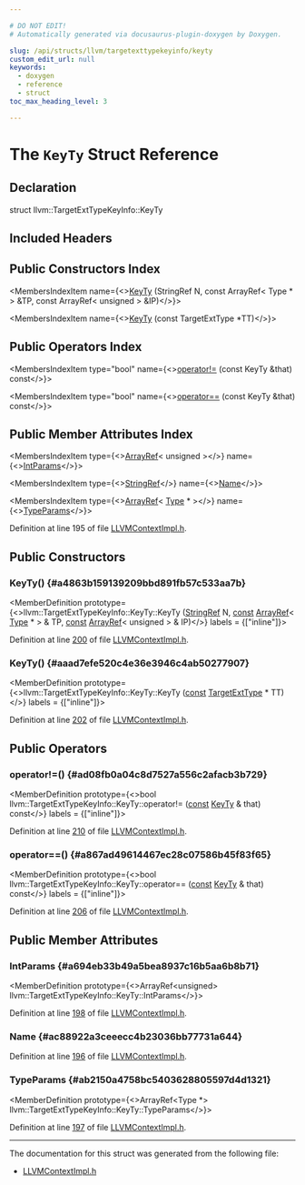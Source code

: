 ```yaml
---

# DO NOT EDIT!
# Automatically generated via docusaurus-plugin-doxygen by Doxygen.

slug: /api/structs/llvm/targetexttypekeyinfo/keyty
custom_edit_url: null
keywords:
  - doxygen
  - reference
  - struct
toc_max_heading_level: 3

---
```





# The `KeyTy` Struct Reference

<DoxygenPage pluginConfig={pluginConfig}>



## Declaration

<CodeBlock>struct llvm::TargetExtTypeKeyInfo::KeyTy</CodeBlock>

## Included Headers

<IncludesList>
<IncludesListItem
  filePath="IR/LLVMContextImpl.h"
  permalink="/docs/api/files/lib/lib/ir/llvmcontextimpl-h"
  isLocal="true" />
</IncludesList>

## Public Constructors Index

<MembersIndex>

<MembersIndexItem
  name={<><a href="#a4863b159139209bbd891fb57c533aa7b">KeyTy</a> (StringRef N, const ArrayRef&lt; Type &#42; &gt; &amp;TP, const ArrayRef&lt; unsigned &gt; &amp;IP)</>}>
</MembersIndexItem>

<MembersIndexItem
  name={<><a href="#aaad7efe520c4e36e3946c4ab50277907">KeyTy</a> (const TargetExtType &#42;TT)</>}>
</MembersIndexItem>

</MembersIndex>

## Public Operators Index

<MembersIndex>

<MembersIndexItem
  type="bool"
  name={<><a href="#ad08fb0a04c8d7527a556c2afacb3b729">operator!=</a> (const KeyTy &amp;that) const</>}>
</MembersIndexItem>

<MembersIndexItem
  type="bool"
  name={<><a href="#a867ad49614467ec28c07586b45f83f65">operator==</a> (const KeyTy &amp;that) const</>}>
</MembersIndexItem>

</MembersIndex>

## Public Member Attributes Index

<MembersIndex>

<MembersIndexItem
  type={<><a href="/docs/api/classes/llvm/arrayref">ArrayRef</a>&lt; unsigned &gt;</>}
  name={<><a href="#a694eb33b49a5bea8937c16b5aa6b8b71">IntParams</a></>}>
</MembersIndexItem>

<MembersIndexItem
  type={<><a href="/docs/api/classes/llvm/stringref">StringRef</a></>}
  name={<><a href="#ac88922a3ceeecc4b23036bb77731a644">Name</a></>}>
</MembersIndexItem>

<MembersIndexItem
  type={<><a href="/docs/api/classes/llvm/arrayref">ArrayRef</a>&lt; <a href="/docs/api/classes/llvm/type">Type</a> &#42; &gt;</>}
  name={<><a href="#ab2150a4758bc5403628805597d4d1321">TypeParams</a></>}>
</MembersIndexItem>

</MembersIndex>


Definition at line 195 of file <a href="/docs/api/files/lib/lib/ir/llvmcontextimpl-h">LLVMContextImpl.h</a>.

<SectionDefinition>

## Public Constructors

### KeyTy() {#a4863b159139209bbd891fb57c533aa7b}

<MemberDefinition
  prototype={<>llvm::TargetExtTypeKeyInfo::KeyTy::KeyTy (<a href="/docs/api/classes/llvm/stringref">StringRef</a> N, <a href="/docs/api/files/lib/lib/target/lib/target/aarch64/aarch64promoteconstant-cpp/#a90f8350fecae261c25be85d38b451bff">const</a> <a href="/docs/api/classes/llvm/arrayref">ArrayRef</a>&lt; <a href="/docs/api/classes/llvm/type">Type</a> &#42; &gt; &amp; TP, <a href="/docs/api/files/lib/lib/target/lib/target/aarch64/aarch64promoteconstant-cpp/#a90f8350fecae261c25be85d38b451bff">const</a> <a href="/docs/api/classes/llvm/arrayref">ArrayRef</a>&lt; unsigned &gt; &amp; IP)</>}
  labels = {["inline"]}>

Definition at line <a href="/docs/api/files/lib/lib/ir/llvmcontextimpl-h/#l00200">200</a> of file <a href="/docs/api/files/lib/lib/ir/llvmcontextimpl-h">LLVMContextImpl.h</a>.
</MemberDefinition>

### KeyTy() {#aaad7efe520c4e36e3946c4ab50277907}

<MemberDefinition
  prototype={<>llvm::TargetExtTypeKeyInfo::KeyTy::KeyTy (<a href="/docs/api/files/lib/lib/target/lib/target/aarch64/aarch64promoteconstant-cpp/#a90f8350fecae261c25be85d38b451bff">const</a> <a href="/docs/api/classes/llvm/targetexttype">TargetExtType</a> &#42; TT)</>}
  labels = {["inline"]}>

Definition at line <a href="/docs/api/files/lib/lib/ir/llvmcontextimpl-h/#l00202">202</a> of file <a href="/docs/api/files/lib/lib/ir/llvmcontextimpl-h">LLVMContextImpl.h</a>.
</MemberDefinition>

</SectionDefinition>

<SectionDefinition>

## Public Operators

### operator!=() {#ad08fb0a04c8d7527a556c2afacb3b729}

<MemberDefinition
  prototype={<>bool llvm::TargetExtTypeKeyInfo::KeyTy::operator!= (<a href="/docs/api/files/lib/lib/target/lib/target/aarch64/aarch64promoteconstant-cpp/#a90f8350fecae261c25be85d38b451bff">const</a> <a href="/docs/api/structs/llvm/targetexttypekeyinfo/keyty">KeyTy</a> &amp; that) const</>}
  labels = {["inline"]}>

Definition at line <a href="/docs/api/files/lib/lib/ir/llvmcontextimpl-h/#l00210">210</a> of file <a href="/docs/api/files/lib/lib/ir/llvmcontextimpl-h">LLVMContextImpl.h</a>.
</MemberDefinition>

### operator==() {#a867ad49614467ec28c07586b45f83f65}

<MemberDefinition
  prototype={<>bool llvm::TargetExtTypeKeyInfo::KeyTy::operator== (<a href="/docs/api/files/lib/lib/target/lib/target/aarch64/aarch64promoteconstant-cpp/#a90f8350fecae261c25be85d38b451bff">const</a> <a href="/docs/api/structs/llvm/targetexttypekeyinfo/keyty">KeyTy</a> &amp; that) const</>}
  labels = {["inline"]}>

Definition at line <a href="/docs/api/files/lib/lib/ir/llvmcontextimpl-h/#l00206">206</a> of file <a href="/docs/api/files/lib/lib/ir/llvmcontextimpl-h">LLVMContextImpl.h</a>.
</MemberDefinition>

</SectionDefinition>

<SectionDefinition>

## Public Member Attributes

### IntParams {#a694eb33b49a5bea8937c16b5aa6b8b71}

<MemberDefinition
  prototype={<>ArrayRef&lt;unsigned&gt; llvm::TargetExtTypeKeyInfo::KeyTy::IntParams</>}>

Definition at line <a href="/docs/api/files/lib/lib/ir/llvmcontextimpl-h/#l00198">198</a> of file <a href="/docs/api/files/lib/lib/ir/llvmcontextimpl-h">LLVMContextImpl.h</a>.
</MemberDefinition>

### Name {#ac88922a3ceeecc4b23036bb77731a644}

<MemberDefinition
  prototype="StringRef llvm::TargetExtTypeKeyInfo::KeyTy::Name">

Definition at line <a href="/docs/api/files/lib/lib/ir/llvmcontextimpl-h/#l00196">196</a> of file <a href="/docs/api/files/lib/lib/ir/llvmcontextimpl-h">LLVMContextImpl.h</a>.
</MemberDefinition>

### TypeParams {#ab2150a4758bc5403628805597d4d1321}

<MemberDefinition
  prototype={<>ArrayRef&lt;Type &#42;&gt; llvm::TargetExtTypeKeyInfo::KeyTy::TypeParams</>}>

Definition at line <a href="/docs/api/files/lib/lib/ir/llvmcontextimpl-h/#l00197">197</a> of file <a href="/docs/api/files/lib/lib/ir/llvmcontextimpl-h">LLVMContextImpl.h</a>.
</MemberDefinition>

</SectionDefinition>

<hr/>

The documentation for this struct was generated from the following file:

<ul>
<li><a href="/docs/api/files/lib/lib/ir/llvmcontextimpl-h">LLVMContextImpl.h</a></li>
</ul>

</DoxygenPage>
